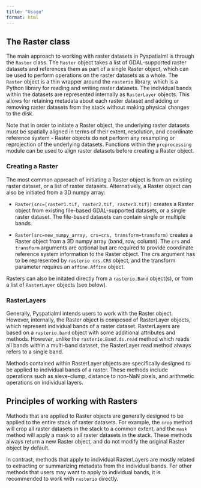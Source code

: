 ```yaml
---
title: "Usage"
format: html
---
```


## The Raster class

The main approach to working with raster datasets in Pyspatialml is through the `Raster` class. The `Raster` object takes a list of GDAL-supported raster datasets and references them as part of a single Raster object, which can be used to perform operations on the raster datasets as a whole. The `Raster` object is a thin wrapper around the `rasterio` library, which is a Python library for reading and writing raster datasets. The individual bands within the datasets are represented internally as `RasterLayer` objects. This allows for retaining metadata about each raster dataset and adding or removing raster datasets from the stack without making physical changes to the disk.

Note that in order to initiate a Raster object, the underlying raster datasets must be spatially aligned in terms of their extent, resolution, and coordinate reference system - Raster objects do not perform any resampling or reprojection of the underlying datasets. Functions within the `preprocessing` module can be used to align raster datasets before creating a Raster object.

### Creating a Raster

The most common approach of initiating a Raster object is from an existing raster dataset, or a list of raster datasets. Alternatively, a Raster object can also be initiated from a 3D numpy array:

- ``Raster(src=[raster1.tif, raster2.tif, raster3.tif])`` creates a Raster object from existing file-based GDAL-supported datasets, or a single raster dataset. The file-based datasets can contain single or multiple bands.

- ``Raster(src=new_numpy_array, crs=crs, transform=transform)`` creates a Raster object from a 3D numpy array (band, row, column). The ``crs`` and ``transform`` arguments are optional but are required to provide coordinate reference system information to the Raster object. The crs argument has to be represented by ```rasterio crs.CRS``` object, and the transform parameter requires an ```affine.Affine``` object.

Rasters can also be initated directly from a `rasterio.Band` object(s), or from a list of `RasterLayer` objects (see below).

### RasterLayers

Generally, Pyspatialml intends users to work with the Raster object. However, internally, the Raster object is composed of RasterLayer objects, which represent individual bands of a raster dataset. RasterLayers are based on a ``rasterio.band`` object with some additional attributes and methods. However, unlike the `rasterio.Band.ds.read` method which reads all bands within a multi-band dataset, the RasterLayer read method always refers to a single band.

Methods contained within RasterLayer objects are specifically designed to be applied to individual bands of a raster. These methods include operations such as sieve-clump, distance to non-NaN pixels, and arithmetic operations on individual layers.

## Principles of working with Rasters

Methods that are applied to Raster objects are generally designed to be applied to the entire stack of raster datasets. For example, the `crop` method will crop all raster datasets in the stack to a common extent, and the `mask` method will apply a mask to all raster datasets in the stack. These methods always return a new Raster object, and do not modify the original Raster object by default.

In contrast, methods that apply to individual RasterLayers are mostly related to extracting or summarizing metadata from the individual bands. For other methods that users may want to apply to individual bands, it is recommended to work with `rasterio` directly.
